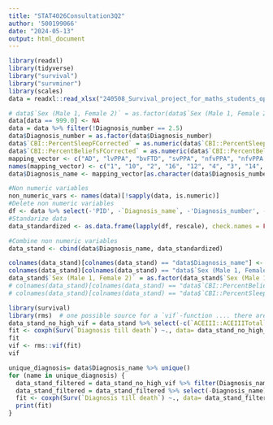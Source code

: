 ```yaml
---
title: "STAT4026Consultation3Q2"
author: '500199066'
date: "2024-05-13"
output: html_document
---
```


```r
library(readxl)
library(tidyverse)
library("survival")
library("survminer")
library(scales)
data = readxl::read_xlsx("240508_Survival_project_for_maths_students_opened.xlsx")
```

```r
# data$`Sex (Male 1, Female 2)` = as.factor(data$`Sex (Male 1, Female 2)`)
data[data == 999.0] <- NA
data = data %>% filter(!Diagnosis_number == 2.5)
data$Diagnosis_number = as.factor(data$Diagnosis_number)
data$`CBI::PercentSleepFCorrected` = as.numeric(data$`CBI::PercentSleepFCorrected`)
data$`CBI::PercentBeliefsFCorrected` = as.numeric(data$`CBI::PercentBeliefsFCorrected`)
mapping_vector <- c("AD", "lvPPA", "bvFTD", "svPPA", "nfvPPA", "nfvPPA + Parkinson’s plus", "CBS", "PSP", "FTD-MND")
names(mapping_vector) <- c("1", "10", "2", "16", "12", "4", "3", "14", "9")
data$Diagnosis_name <- mapping_vector[as.character(data$Diagnosis_number)]
```

```r
#Non numeric variables
non_numeric_vars <- names(data)[!sapply(data, is.numeric)]
#Delete non numeric variables
df <- data %>% select(-'PID', -`Diagnosis_name`, -'Diagnosis_number', -`Onset till death`, -`Original_order`, -'SummaryPrimaryDiagnosis_descriptor', -`DAD::ExportTotalIadls`,	-`DAD::ExportTotalDad`,	-`DAD::ExportTotalBadl`)
#Standarize data
data_standardized <- as.data.frame(lapply(df, rescale), check.names = FALSE)
```

```r
#Combine non numeric variables
data_stand <- cbind(data$Diagnosis_name, data_standardized)

colnames(data_stand)[colnames(data_stand) == "data$Diagnosis_name"] <- "Diagnosis_name"
colnames(data_stand)[colnames(data_stand) == "data$`Sex (Male 1, Female 2)`"] <- "Sex (Male 1, Female 2)"
data_stand$`Sex (Male 1, Female 2)` = as.factor(data_stand$`Sex (Male 1, Female 2)`)
# colnames(data_stand)[colnames(data_stand) == "data$`CBI::PercentBeliefsFCorrected`"] <- "CBI::PercentBeliefsFCorrected"
# colnames(data_stand)[colnames(data_stand) == "data$`CBI::PercentSleepFCorrected`"] <- "CBI::PercentSleepFCorrected"
```

```r
library(survival)
library(rms)  # one possible source for a `vif`-function .... there are many
data_stand_no_high_vif = data_stand %>% select(-c(`ACEIII::ACEIIITotal`))
fit <- coxph(Surv(`Diagnosis till death`) ~., data= data_stand_no_high_vif)
fit
vif <- rms::vif(fit)
vif
```
```r
unique_diagnosis= data$Diagnosis_name %>% unique()
for (name in unique_diagnosis) {
  data_stand_filtered = data_stand_no_high_vif %>% filter(Diagnosis_name == name)
  data_stand_filtered = data_stand_filtered %>% select(-Diagnosis_name)
  fit <- coxph(Surv(`Diagnosis till death`) ~., data= data_stand_filtered)
  print(fit)
}
```




